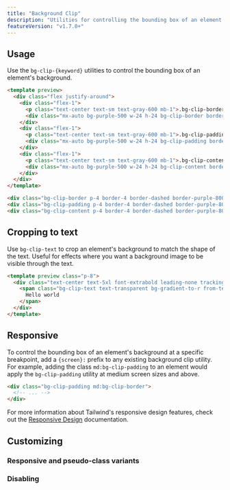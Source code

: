 ```yaml
---
title: "Background Clip"
description: "Utilities for controlling the bounding box of an element's background."
featureVersion: "v1.7.0+"
---
```




## Usage

Use the `bg-clip-{keyword}` utilities to control the bounding box of an element's background.

```html
<template preview>
  <div class="flex justify-around">
    <div class="flex-1">
      <p class="text-center text-sm text-gray-600 mb-1">.bg-clip-border</p>
      <div class="mx-auto bg-purple-500 w-24 h-24 bg-clip-border border-4 border-dashed border-purple-800 p-4"></div>
    </div>
    <div class="flex-1">
      <p class="text-center text-sm text-gray-600 mb-1">.bg-clip-padding</p>
      <div class="mx-auto bg-purple-500 w-24 h-24 bg-clip-padding border-4 border-dashed border-purple-800 p-4"></div>
    </div>
    <div class="flex-1">
      <p class="text-center text-sm text-gray-600 mb-1">.bg-clip-content</p>
      <div class="mx-auto bg-purple-500 w-24 h-24 bg-clip-content border-4 border-dashed border-purple-800 p-4"></div>
    </div>
  </div>
</template>

<div class="bg-clip-border p-4 border-4 border-dashed border-purple-800 bg-purple-500"></div>
<div class="bg-clip-padding p-4 border-4 border-dashed border-purple-800 bg-purple-500"></div>
<div class="bg-clip-content p-4 border-4 border-dashed border-purple-800 bg-purple-500"></div>
```

## Cropping to text

Use `bg-clip-text` to crop an element's background to match the shape of the text. Useful for effects where you want a background image to be visible through the text.

```html
<template preview class="p-8">
  <div class="text-center text-5xl font-extrabold leading-none tracking-tight">
    <span class="bg-clip-text text-transparent bg-gradient-to-r from-teal-400 to-blue-500">
      Hello world
    </span>
  </div>
</template>
```

## Responsive

To control the bounding box of an element's background at a specific breakpoint, add a `{screen}:` prefix to any existing background clip utility. For example, adding the class `md:bg-clip-padding` to an element would apply the `bg-clip-padding` utility at medium screen sizes and above.

```html
<div class="bg-clip-padding md:bg-clip-border">
  <!-- ... -->
</div>
```

For more information about Tailwind's responsive design features, check out the [Responsive Design](/docs/responsive-design) documentation.

## Customizing

### Responsive and pseudo-class variants

<Variants plugin="backgroundClip" />

### Disabling

<Disabling plugin="backgroundClip" />
